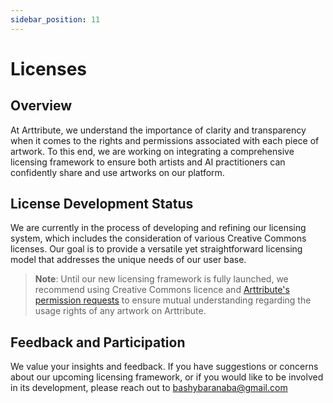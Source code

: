 ```yaml
---
sidebar_position: 11
---
```


# Licenses

## Overview

At Arttribute, we understand the importance of clarity and transparency when it comes to the rights and permissions associated with each piece of artwork. To this end, we are working on integrating a comprehensive licensing framework to ensure both artists and AI practitioners can confidently share and use artworks on our platform.

## License Development Status

We are currently in the process of developing and refining our licensing system, which includes the consideration of various Creative Commons licenses. Our goal is to provide a versatile yet straightforward licensing model that addresses the unique needs of our user base.

> **Note**: Until our new licensing framework is fully launched, we recommend using Creative Commons licence and [Arttribute's permission requests](/permission-request) to ensure mutual understanding regarding the usage rights of any artwork on Arttribute.

## Feedback and Participation

We value your insights and feedback. If you have suggestions or concerns about our upcoming licensing framework, or if you would like to be involved in its development, please reach out to [bashybaranaba@gmail.com ](mailto:bashybaranaba@gmail.com)
